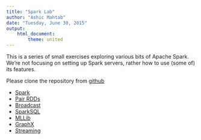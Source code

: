 ```yaml
---
title: "Spark Lab"
author: "Ashic Mahtab"
date: "Tuesday, June 30, 2015"
output: 
    html_document:
        theme: united
---
```


This is a series of small exercises exploring various bits of Apache Spark. We're not focusing on setting up Spark servers, rather how to use (some of) its features.

Please clone the repository from [github](git@github.com:heartysoft/spark-lab.git)

* [Spark](./spark.html)
* [Pair RDDs](./paired.html)
* [Broadcast](./broadcast.html)
* [SparkSQL](./sparksql.html)
* [MLLib](./mllib.html)
* [GraphX](./graphx.html)
* [Streaming](./twitter.html)

